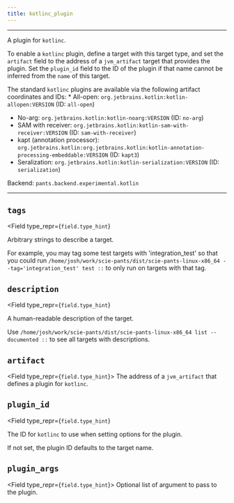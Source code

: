 ```yaml
---
title: kotlinc_plugin
---
```



---

A plugin for `kotlinc`.

To enable a `kotlinc` plugin, define a target with this target type, and set the `artifact` field to the address of a `jvm_artifact` target that provides the plugin. Set the `plugin_id` field to the ID of the plugin if that name cannot be inferred from the `name` of this target.

The standard `kotlinc` plugins are available via the following artifact coordinates and IDs: \* All-open: `org.jetbrains.kotlin:kotlin-allopen:VERSION` (ID: `all-open`)

- No-arg: `org.jetbrains.kotlin:kotlin-noarg:VERSION` (ID: `no-arg`)
- SAM with receiver: `org.jetbrains.kotlin:kotlin-sam-with-receiver:VERSION` (ID: `sam-with-receiver`)
- kapt (annotation processor): `org.jetbrains.kotlin:org.jetbrains.kotlin:kotlin-annotation-processing-embeddable:VERSION` (ID: `kapt3`)
- Seralization: `org.jetbrains.kotlin:kotlin-serialization:VERSION` (ID: `serialization`)

Backend: <span className="color--primary">`pants.backend.experimental.kotlin`</span>

---

<span className={styles.options}>

## `tags`

<Field
    type_repr={`field.type_hint`}
>
Arbitrary strings to describe a target.

For example, you may tag some test targets with &#x27;integration_test&#x27; so that you could run `/home/josh/work/scie-pants/dist/scie-pants-linux-x86_64 --tag='integration_test' test ::` to only run on targets with that tag.

</Field>

## `description`

<Field
    type_repr={`field.type_hint`}
>
A human-readable description of the target.

Use `/home/josh/work/scie-pants/dist/scie-pants-linux-x86_64 list --documented ::` to see all targets with descriptions.

</Field>

## `artifact`

<Field type_repr={`field.type_hint`}>
  The address of a `jvm_artifact` that defines a plugin for `kotlinc`.
</Field>

## `plugin_id`

<Field
    type_repr={`field.type_hint`}
>
The ID for `kotlinc` to use when setting options for the plugin.

If not set, the plugin ID defaults to the target name.

</Field>

## `plugin_args`

<Field type_repr={`field.type_hint`}>
  Optional list of argument to pass to the plugin.
</Field>

</span>

